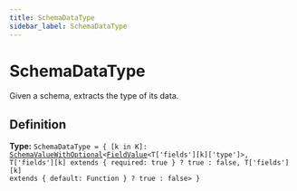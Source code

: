 ```yaml
---
title: SchemaDataType
sidebar_label: SchemaDataType
---
```


# SchemaDataType

Given a schema, extracts the type of its data.

## Definition

**Type:** <code>SchemaDataType = &#123; [k in K]: [SchemaValueWithOptional](/docs/api/types/schemavaluewithoptional)&lt;[FieldValue](/docs/api/types/fieldvalue)&lt;T['fields'][k]['type']&gt;, T['fields'][k] extends &#123; required: true &#125; ? true : false, T['fields'][k] extends &#123; default: Function &#125; ? true : false&gt; &#125;</code>

